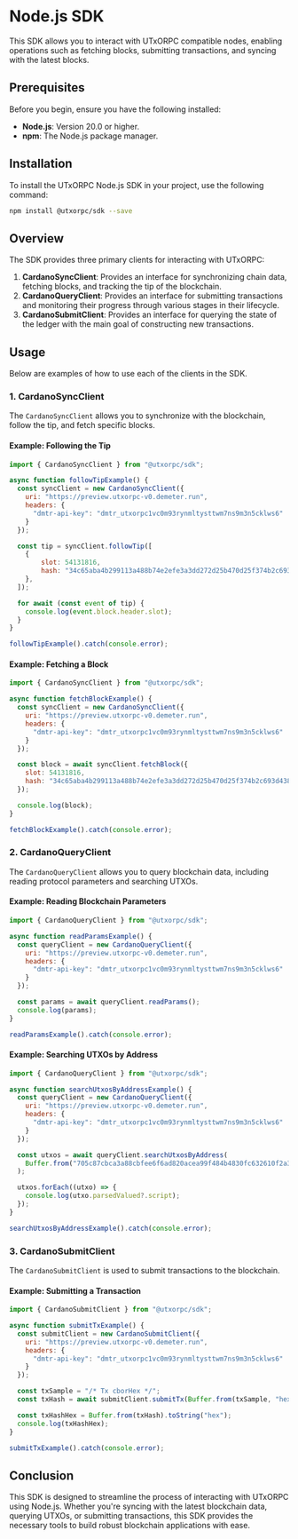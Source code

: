 # Node.js SDK

This SDK allows you to interact with UTxORPC compatible nodes, enabling operations such as fetching blocks, submitting transactions, and syncing with the latest blocks.

## Prerequisites

Before you begin, ensure you have the following installed:

- **Node.js**: Version 20.0 or higher.
- **npm**: The Node.js package manager.

## Installation

To install the UTxORPC Node.js SDK in your project, use the following command:

```bash
npm install @utxorpc/sdk --save
```

## Overview

The SDK provides three primary clients for interacting with UTxORPC:

1. **CardanoSyncClient**: Provides an interface for synchronizing chain data, fetching blocks, and tracking the tip of the blockchain.
2. **CardanoQueryClient**: Provides an interface for submitting transactions and monitoring their progress through various stages in their lifecycle.
3. **CardanoSubmitClient**: Provides an interface for querying the state of the ledger with the main goal of constructing new transactions.

## Usage

Below are examples of how to use each of the clients in the SDK.

### 1. CardanoSyncClient

The `CardanoSyncClient` allows you to synchronize with the blockchain, follow the tip, and fetch specific blocks.

#### Example: Following the Tip

```javascript
import { CardanoSyncClient } from "@utxorpc/sdk";

async function followTipExample() {
  const syncClient = new CardanoSyncClient({
    uri: "https://preview.utxorpc-v0.demeter.run",
    headers: {
      "dmtr-api-key": "dmtr_utxorpc1vc0m93rynmltysttwm7ns9m3n5cklws6"
    }
  });

  const tip = syncClient.followTip([
    { 
        slot: 54131816, 
        hash: "34c65aba4b299113a488b74e2efe3a3dd272d25b470d25f374b2c693d4386535" 
    },
  ]);

  for await (const event of tip) {
    console.log(event.block.header.slot);
  }
}

followTipExample().catch(console.error);
```

#### Example: Fetching a Block

```javascript
import { CardanoSyncClient } from "@utxorpc/sdk";

async function fetchBlockExample() {
  const syncClient = new CardanoSyncClient({
    uri: "https://preview.utxorpc-v0.demeter.run",
    headers: {
      "dmtr-api-key": "dmtr_utxorpc1vc0m93rynmltysttwm7ns9m3n5cklws6"
    }
  });

  const block = await syncClient.fetchBlock({
    slot: 54131816,
    hash: "34c65aba4b299113a488b74e2efe3a3dd272d25b470d25f374b2c693d4386535",
  });

  console.log(block);
}

fetchBlockExample().catch(console.error);
```

### 2. CardanoQueryClient

The `CardanoQueryClient` allows you to query blockchain data, including reading protocol parameters and searching UTXOs.

#### Example: Reading Blockchain Parameters

```javascript
import { CardanoQueryClient } from "@utxorpc/sdk";

async function readParamsExample() {
  const queryClient = new CardanoQueryClient({
    uri: "https://preview.utxorpc-v0.demeter.run",
    headers: {
      "dmtr-api-key": "dmtr_utxorpc1vc0m93rynmltysttwm7ns9m3n5cklws6"
    }
  });

  const params = await queryClient.readParams();
  console.log(params);
}

readParamsExample().catch(console.error);
```

#### Example: Searching UTXOs by Address

```javascript
import { CardanoQueryClient } from "@utxorpc/sdk";

async function searchUtxosByAddressExample() {
  const queryClient = new CardanoQueryClient({
    uri: "https://preview.utxorpc-v0.demeter.run",
    headers: {
      "dmtr-api-key": "dmtr_utxorpc1vc0m93rynmltysttwm7ns9m3n5cklws6"
    }
  });

  const utxos = await queryClient.searchUtxosByAddress(
    Buffer.from("705c87cbca3a88cbfee6f6ad820acea99f484b4830fc632610f2a30146", "hex")
  );

  utxos.forEach((utxo) => {
    console.log(utxo.parsedValued?.script);
  });
}

searchUtxosByAddressExample().catch(console.error);
```

### 3. CardanoSubmitClient

The `CardanoSubmitClient` is used to submit transactions to the blockchain.

#### Example: Submitting a Transaction

```javascript
import { CardanoSubmitClient } from "@utxorpc/sdk";

async function submitTxExample() {
  const submitClient = new CardanoSubmitClient({
    uri: "https://preview.utxorpc-v0.demeter.run",
    headers: {
      "dmtr-api-key": "dmtr_utxorpc1vc0m93rynmltysttwm7ns9m3n5cklws6"
    }
  });

  const txSample = "/* Tx cborHex */";
  const txHash = await submitClient.submitTx(Buffer.from(txSample, "hex"));

  const txHashHex = Buffer.from(txHash).toString("hex");
  console.log(txHashHex);
}

submitTxExample().catch(console.error);
```

## Conclusion

This SDK is designed to streamline the process of interacting with UTxORPC using Node.js. Whether you're syncing with the latest blockchain data, querying UTXOs, or submitting transactions, this SDK provides the necessary tools to build robust blockchain applications with ease.
